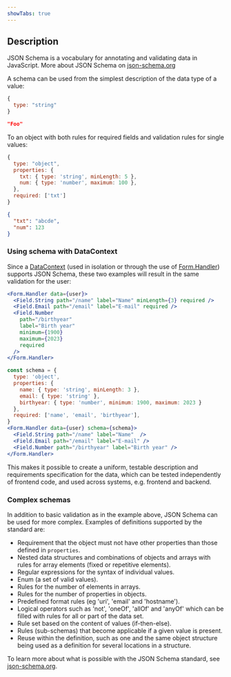 ```yaml
---
showTabs: true
---
```


## Description

JSON Schema is a vocabulary for annotating and validating data in JavaScript. More about JSON Schema on [json-schema.org](https://json-schema.org/)

A schema can be used from the simplest description of the data type of a value:

```JavaScript
{
  type: "string"
}
```

```JSON
"Foo"
```

To an object with both rules for required fields and validation rules for single values:

```JavaScript
{
  type: "object",
  properties: {
    txt: { type: 'string', minLength: 5 },
    num: { type: 'number', maximum: 100 },
  },
  required: ['txt']
}
```

```JSON
{
  "txt": "abcde",
  "num": 123
}
```

### Using schema with DataContext

Since a [DataContext](/uilib/extensions/forms/create-component/DataContext/) (used in isolation or through the use of [Form.Handler](/uilib/extensions/forms/extended-features/Form/Handler/)) supports JSON Schema, these two examples will result in the same validation for the user:

```jsx
<Form.Handler data={user}>
  <Field.String path="/name" label="Name" minLength={3} required />
  <Field.Email path="/email" label="E-mail" required />
  <Field.Number
    path="/birthyear"
    label="Birth year"
    minimum={1900}
    maximum={2023}
    required
  />
</Form.Handler>
```

```jsx
const schema = {
  type: 'object',
  properties: {
    name: { type: 'string', minLength: 3 },
    email: { type: 'string' },
    birthyear: { type: 'number', minimum: 1900, maximum: 2023 }
  },
  required: ['name', 'email', 'birthyear'],
}
<Form.Handler data={user} schema={schema}>
  <Field.String path="/name" label="Name"  />
  <Field.Email path="/email" label="E-mail" />
  <Field.Number path="/birthyear" label="Birth year" />
</Form.Handler>
```

This makes it possible to create a uniform, testable description and requirements specification for the data, which can be tested independently of frontend code, and used across systems, e.g. frontend and backend.

### Complex schemas

In addition to basic validation as in the example above, JSON Schema can be used for more complex. Examples of definitions supported by the standard are:

- Requirement that the object must not have other properties than those defined in `properties`.
- Nested data structures and combinations of objects and arrays with rules for array elements (fixed or repetitive elements).
- Regular expressions for the syntax of individual values.
- Enum (a set of valid values).
- Rules for the number of elements in arrays.
- Rules for the number of properties in objects.
- Predefined format rules (eg 'uri', 'email' and 'hostname').
- Logical operators such as 'not', 'oneOf', 'allOf' and 'anyOf' which can be filled with rules for all or part of the data set.
- Rule set based on the content of values (if-then-else).
- Rules (sub-schemas) that become applicable if a given value is present.
- Reuse within the definition, such as one and the same object structure being used as a definition for several locations in a structure.

To learn more about what is possible with the JSON Schema standard, see [json-schema.org](https://json-schema.org/).
